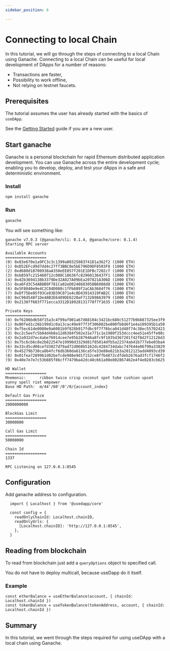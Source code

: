 ```yaml
---
sidebar_position: 6

---
```


# Connecting to local Chain

In this tutorial, we will go through the steps of connecting to a local Chain using Ganache.
Connecting to a local Chain can be useful for local development of DApps for a number of reasons:

- Transactions are faster,
- Possibility to work offline,
- Not relying on testnet faucets.

## Prerequisites

The tutorial assumes the user has already started with the basics of `useDApp`.

See the [Getting Started](../getting-started.mdx) guide if you are a new user.

## Start ganache

Ganache is a personal blockchain for rapid Ethereum distributed application development. 
You can use Ganache across the entire development cycle; enabling you to develop, deploy, and test your dApps in a safe and deterministic environment. 

### Install

```bash npm2yarn
npm install ganache
```

### Run

```bash
ganache
```

You will see something like:

```
ganache v7.0.3 (@ganache/cli: 0.1.4, @ganache/core: 0.1.4)
Starting RPC server

Available Accounts
==================
(0) 0x83e670e1a9FC3c3c1399a80325083741D1a362f2 (1000 ETH)
(1) 0xD52EFcd9d7dd4c27ff3BBC0e5bE796D9DF8503F0 (1000 ETH)
(2) 0xd680d18708938aA350eEE857f201E1DFBc7202cf (1000 ETH)
(3) 0xb8597c215460712c080C18636fc82960136437F1 (1000 ETH)
(4) 0xd2b3694138b3379De32A027A09bEa207821A306D (1000 ETH)
(5) 0xa6Fd3C54AB8B9F781Ca02eD0248683058B6088d8 (1000 ETH)
(6) 0x5F8840e9e4C2C84D088c1fFb889f2aCAb3684f76 (1000 ETH)
(7) 0xDf75De85f03Ce83D39C071e4c8D43914319FAB2C (1000 ETH)
(8) 0xC98d548f1De48B3E6489DE6220aF7132898A3979 (1000 ETH)
(9) 0x2138ff683f771ecca3312D18928131778f7f1635 (1000 ETH)

Private Keys
==================
(0) 0xf6286bdb58f15a3c4f99af001a67d88104c3421bc680c51277b9b887325ee3f9
(1) 0x80fed1c26b199d1c0a13cac49e977f3f306082be800fb8d6f1e4a109395b1a50
(2) 0xf5ec61de0080e9a6081b9f828b917fdbc9f7f76bca041d48f74c38ec55702423
(3) 0xc2c5eefc5b84d4b0a12d6384f502e31e771c1e1980f253dccc4ee51e45ffe08c
(4) 0x2a932d7ec4abe76914cee7e95b287946a8fc9f1035d367201f42f8d2f12126d3
(5) 0x75c6cb6c8e2b822547e19990d3329d81f85014dfb5a22374ab41b777ebe03ba4
(6) 0x33cd5cd08cefd3027d79ad72d060b5162dc4284734dabc747644e06f90a33829
(7) 0x45279b730ca8b4fcf6db360da6136ca5fe33e88e621b3a2012123add4093cd39
(8) 0x01fea72899b1d02befcde988e9d1f152ce8ffb4872cdfdeb2676ad3fcf1746f2
(9) 0x40e7e7e7c53b885f86cff7479ba42dc48c661a98e802867462e4f4e0283cb625

HD Wallet
==================
Mnemonic:      ribbon twice crisp coconut spot tube cushion upset sunny spell riot empower
Base HD Path:  m/44'/60'/0'/0/{account_index}

Default Gas Price
==================
2000000000

BlockGas Limit
==================
30000000

Call Gas Limit
==================
50000000

Chain Id
==================
1337

RPC Listening on 127.0.0.1:8545
```

## Configuration

Add ganache address to configuration.

```tsx
  import { Localhost } from '@usedapp/core'

  const config = {
    readOnlyChainId: Localhost.chainID,
    readOnlyUrls: {
      [Localhost.chainID]: 'http://127.0.0.1:8545',
    },
  }
```

## Reading from blockchain

To read from blockchain just add a `queryOptions` object to specified call.

You do not have to deploy multicall, because useDapp do it itself.

### Example

```tsx
const etherBalance = useEtherBalance(account, { chainId: Localhost.chainId })
const tokenBalance = useTokenBalance(tokenAddress, account, { chainId: Localhost.chainId })
```

## Summary
In this tutorial, we went through the steps required for using useDApp with a local chain using Ganache.
